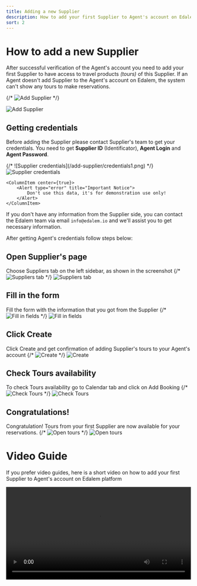 ```yaml
---
title: Adding a new Supplier
description: How to add your first Supplier to Agent's account on Edalem platform
sort: 2
---
```


# How to add a new Supplier

After successful verification of the Agent's account you need to add your first Supplier to have access to travel products *(tours)* of this Supplier.
If an Agent doesn't add Supplier to the Agent's account on Edalem, the system can't show any tours to make reservations. 

{/* ![Add Supplier](/add-supplier/supplier1.png) */}

<Image src="/add-supplier/supplier1.png" alt="Add Supplier" width={800} height={600} />

## Getting credentials

Before adding the Supplier please contact Supplier's team to get your credentials. You need to get **Supplier ID** (Identificator), **Agent Login** and **Agent Password**.

<ColumnGroup>
    <ColumnItem>
        {/* ![Supplier credentials](/add-supplier/credentials1.png) */}
        <Image src="/add-supplier/credentials1.png" alt="Supplier credentials" width={400} height={600} />
    </ColumnItem>

    <ColumnItem center={true}>
        <Alert type="error" title="Important Notice">
            Don't use this data, it's for demonstration use only!  
        </Alert>
    </ColumnItem>
</ColumnGroup>

If you don't have any information from the Supplier side, you can contact the Edalem team via email `info@edalem.io` and we'll assist you to get necessary information.

After getting Agent's credentials follow steps below:

<Timeline>

## Open Supplier's page
Choose Suppliers tab on the left sidebar, as shown in the screenshot
{/* ![Suppliers tab](/add-supplier/suppliers2.png) */}
<Image src="/add-supplier/suppliers2.png" alt="Suppliers tab" width={800} height={600} />


## Fill in the form
Fill the form with the information that you got from the Supplier
{/* ![Fill in fields](/add-supplier/form.png) */}
<Image src="/add-supplier/form.png" alt="Fill in fields" width={800} height={600} />

## Click Create
Click Create and get confirmation of adding Supplier's tours to your Agent's account
{/* ![Create](/add-supplier/create.png) */}
<Image src="/add-supplier/create.png" alt="Create" width={800} height={600} />

## Check Tours availability
To check Tours availability go to Calendar tab and click on Add Booking
{/* ![Check Tours](/add-supplier/checkTours.png) */}
<Image src="/add-supplier/checkTours.png" alt="Check Tours" width={800} height={600} />

## Congratulations!
Congratulation! Tours from your first Supplier are now available for your reservations.
{/* ![Open tours](/add-supplier/openTours.png) */}
<Image src="/add-supplier/openTours.png" alt="Open tours" width={800} height={600} />

</Timeline>

# Video Guide

If you prefer video guides, here is a short video on how to add your first Supplier to Agent's account on Edalem platform

<Video src='/add-supplier/addingSupplierVideo.mp4' controls width="100%" type="mp4" title="Video guide on how to register a new Agent's account on Edalem platform " />

{/* ## Next steps

Explore more guides on how to use Edalem platform

<CardGroup cols={2}>
<CardItem full={true} title="Adding more suppliers" href="/more-suppliers">
Learn how to add more suppliers to your Agent's account on Edalem platform in the next guide
</CardItem>

<CardItem full={true} title="Making your first booking" href="/making-booking">
Learn how to make your first booking on Edalem platform in the next guide
</CardItem>
</CardGroup> */}
